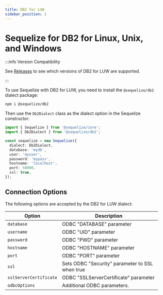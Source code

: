 ```yaml
---
title: DB2 for LUW
sidebar_position: 1
---
```


# Sequelize for DB2 for Linux, Unix, and Windows

:::info Version Compatibility

See [Releases](/releases#db2-for-luw-support-table) to see which versions of DB2 for LUW are supported.

:::

To use Sequelize with DB2 for LUW, you need to install the `@sequelize/db2` dialect package:

```bash npm2yarn
npm i @sequelize/db2
```

Then use the `Db2Dialect` class as the dialect option in the Sequelize constructor:

```ts
import { Sequelize } from '@sequelize/core';
import { Db2Dialect } from '@sequelize/db2';

const sequelize = new Sequelize({
  dialect: Db2Dialect,
  database: 'mydb',
  user: 'myuser',
  password: 'mypass',
  hostname: 'localhost',
  port: 50000,
  ssl: true,
});
```

## Connection Options


<ConnectionOptions />

The following options are accepted by the DB2 for LUW dialect:

| Option                 | Description                                     |
|------------------------|-------------------------------------------------|
| `database`             | ODBC "DATABASE" parameter                       |
| `username`             | ODBC "UID" parameter                            |
| `password`             | ODBC "PWD" parameter                            |
| `hostname`             | ODBC "HOSTNAME" parameter                       |
| `port`                 | ODBC "PORT" parameter                           |
| `ssl`                  | Sets ODBC "Security" parameter to SSL when true |
| `sslServerCertificate` | ODBC "SSLServerCertificate" parameter           |
| `odbcOptions`          | Additional ODBC parameters.                     |
